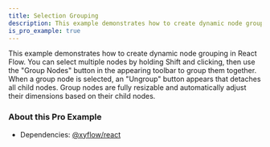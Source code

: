 ```yaml
---
title: Selection Grouping
description: This example demonstrates how to create dynamic node grouping in React Flow.
is_pro_example: true
---
```


This example demonstrates how to create dynamic node grouping in React Flow. You can select multiple nodes by holding Shift and clicking, then use the "Group Nodes" button in the appearing toolbar to group them together. When a group node is selected, an "Ungroup" button appears that detaches all child nodes. Group nodes are fully resizable and automatically adjust their dimensions based on their child nodes.

<ProExampleViewer slug="selection-grouping" />

### About this Pro Example

- Dependencies: [@xyflow/react](https://www.npmjs.com/package/@xyflow/react)
